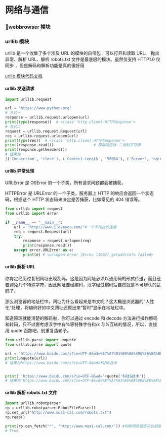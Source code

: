 # 网络与通信

### 🚧webbrowser 模块

### urllib 模块

urllib 是一个收集了多个涉及 URL 的模块的自带包：可以打开和读取 URL、 抛出异常、解析 URL、解析 robots.txt 文件是最底层的模块。虽然仅支持 HTTP1.0 仅同步 ，但是解码和解析功能是真的很好用

[urllib 模块代码文档](https://docs.python.org/zh-cn/3/library/urllib.html?highlight=urllib#module-urllib)

#### urllib 发送请求

```python showLineNumbers
import urllib.request

url = 'https://www.python.org'
# 方式一
response = urllib.request.urlopen(url)
print(type(response))  # <class 'http.client.HTTPResponse'>
# 方式二
request = urllib.request.Request(url)
res = urllib.request.urlopen(url)
print(type(res))  # <class 'http.client.HTTPResponse'>
print(response.read())                  # 获取响应体 二进制字符串
print(response.getheaders())
# 结果为
[('Connection', 'close'), ('Content-Length', '50064'), ('Server', 'nginx'), ('Content-Type', 'text/html; charset=utf-8'), ('X-Frame-Options', 'DENY'), ('Via', '1.1 vegur, 1.1 varnish, 1.1 varnish'), ('Accept-Ranges', 'bytes'), ('Date', 'Tue, 17 Jan 2023 14:37:33 GMT'), ('Age', '1938'), ('X-Served-By', 'cache-iad-kiad7000025-IAD, cache-nrt-rjtf7700057-NRT'), ('X-Cache', 'HIT, HIT'), ('X-Cache-Hits', '263, 1190'), ('X-Timer', 'S1673966254.566369,VS0,VE0'), ('Vary', 'Cookie'), ('Strict-Transport-Security', 'max-age=63072000; includeSubDomains')]
```

#### urllib 异常处理

URLError 是 OSError 的一个子类，所有请求问题都会被捕获。

HTTPError 是 URLError 的一个子类，服务器上 HTTP 的响应会返回一个状态码，根据这个 HTTP 状态码来决定是否捕获，比如常见的 404 错误等。

```python showLineNumbers
from urllib import request
from urllib import error

if __name__ == "__main__":
    url = "http://www.iloveyou.com/"#一个不存在的连接
    req = request.Request(url)
    try:
        response = request.urlopen(req)
        print(response.read())
    except error.URLError as e:
        print(e) # <urlopen error [Errno 11002] getaddrinfo failed>
```

#### urllib 解析 URL

你肯定经历过复制网址出现乱码，这是因为网址必须以通用码的形式传送，而且还要避免几个特殊字符，因此网址要经编码，汉字经过编码后自然就是不可辨认的乱码了。

那么浏览器的地址栏中，网址为什么看起来是中文呢？这大概是浏览器的“人性化”处理，将编码好的中文网址还原出来“暂时”显示在地址栏中。

知道原理就能清楚的解码啦，你可以通过 encode 和 decode 方法进行操作解码和转码，只不过要考虑汉字中有%等特殊字符和/x 与%互转的情况，所以，直接用 quote 函数吧，别重复造轮子。

```python showLineNumbers
from urllib.parse import unquote
from urllib.parse import quote

url = 'https://www.baidu.com/s?ie=UTF-8&wd=%E7%A7%91%E6%8A%80&%E6%8A%80%E6%9C%AF'
print(unquote(url))
# 结果为https://www.baidu.com/s?ie=UTF-8&wd=科技&技术


print( 'https://www.baidu.com/s?ie=UTF-8&wd='+quote('科技&技术'))
# 结果为'https://www.baidu.com/s?ie=UTF-8&wd=%E7%A7%91%E6%8A%80&%E6%8A%80%E6%9C%AF'
```

#### urllib 解析 robots.txt 文件

```python showLineNumbers
import urllib.robotparser
rp = urllib.robotparser.RobotFileParser()
rp.set_url("http://www.musi-cal.com/robots.txt")
rp.read()

print(rp.can_fetch("*", "http://www.musi-cal.com/")) #判断网页是否可以抓取，'*'表示适用于所有爬虫
# True
```
